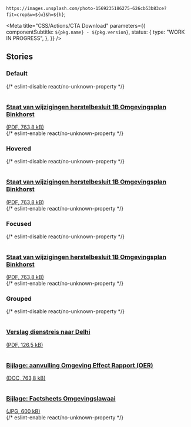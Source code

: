 

  `https://images.unsplash.com/photo-1569235186275-626cb53b83ce?fit=crop&w=${w}&h=${h}`;

<Meta
  title="CSS/Actions/CTA Download"
  parameters={{
    componentSubtitle: `${pkg.name} - ${pkg.version}`,
    status: {
      type: "WORK IN PROGRESS",
    },
  }}
/>

<Description markdown={readme} />

## Stories

### Default

<Canvas>
  {/* eslint-disable react/no-unknown-property */}
  <Story name="Default">
    <a
      class="denhaag-cta-download"
      href={fileImage(800, 800)}
      download="pretty-file-name-without-spaces"
      type="application/pdf"
      aria-label="Download: [READABLE_FILENAME] (PDF, 763,8 kB)"
    >
      <div class="denhaag-cta-link__dot">
        <svg
          width="1em"
          height="1em"
          viewBox="0 0 24 24"
          fill="none"
          xmlns="http://www.w3.org/2000/svg"
          aria-hidden="true"
        >
          <path
            d="M21 15V19C21 19.5304 20.7893 20.0391 20.4142 20.4142C20.0391 20.7893 19.5304 21 19 21H5C4.46957 21 3.96086 20.7893 3.58579 20.4142C3.21071 20.0391 3 19.5304 3 19V15"
            stroke="white"
            stroke-width="2"
            stroke-linecap="round"
            stroke-linejoin="round"
          />
          <path d="M7 10L12 15L17 10" stroke="white" stroke-width="2" stroke-linecap="round" stroke-linejoin="round" />
          <path d="M12 15V3" stroke="white" stroke-width="2" stroke-linecap="round" stroke-linejoin="round" />
        </svg>
      </div>
      <div class="denhaag-cta-download__excerpt">
        <h3 class="denhaag-cta-download__title">Staat van wijzigingen herstelbesluit 1B Omgevingsplan Binkhorst</h3>
        (PDF, 763,8 kB)
      </div>
    </a>
  </Story>
  {/* eslint-enable react/no-unknown-property */}
</Canvas>

### Hovered

<Canvas>
  {/* eslint-disable react/no-unknown-property */}
  <Story name="Hovered">
    <a
      class="denhaag-cta-download denhaag-cta-download--hover"
      href={fileImage(800, 800)}
      download="pretty-file-name-without-spaces"
      type="application/pdf"
      aria-label="Download: [READABLE_FILENAME] (PDF, 763,8 kB)"
    >
      <div class="denhaag-cta-link__dot">
        <svg
          width="1em"
          height="1em"
          viewBox="0 0 24 24"
          fill="none"
          xmlns="http://www.w3.org/2000/svg"
          aria-hidden="true"
        >
          <path
            d="M21 15V19C21 19.5304 20.7893 20.0391 20.4142 20.4142C20.0391 20.7893 19.5304 21 19 21H5C4.46957 21 3.96086 20.7893 3.58579 20.4142C3.21071 20.0391 3 19.5304 3 19V15"
            stroke="white"
            stroke-width="2"
            stroke-linecap="round"
            stroke-linejoin="round"
          />
          <path d="M7 10L12 15L17 10" stroke="white" stroke-width="2" stroke-linecap="round" stroke-linejoin="round" />
          <path d="M12 15V3" stroke="white" stroke-width="2" stroke-linecap="round" stroke-linejoin="round" />
        </svg>
      </div>
      <div class="denhaag-cta-download__excerpt">
        <h3 class="denhaag-cta-download__title">Staat van wijzigingen herstelbesluit 1B Omgevingsplan Binkhorst</h3>
        (PDF, 763,8 kB)
      </div>
    </a>
  </Story>
  {/* eslint-enable react/no-unknown-property */}
</Canvas>

### Focused

<Canvas>
  {/* eslint-disable react/no-unknown-property */}
  <Story name="Focused">
    <a
      class="denhaag-cta-download denhaag-cta-download--focus"
      href={fileImage(800, 800)}
      download="pretty-file-name-without-spaces"
      type="application/pdf"
      aria-label="Download: [READABLE_FILENAME] (PDF, 763,8 kB)"
    >
      <div class="denhaag-cta-link__dot">
        <svg
          width="1em"
          height="1em"
          viewBox="0 0 24 24"
          fill="none"
          xmlns="http://www.w3.org/2000/svg"
          aria-hidden="true"
        >
          <path
            d="M21 15V19C21 19.5304 20.7893 20.0391 20.4142 20.4142C20.0391 20.7893 19.5304 21 19 21H5C4.46957 21 3.96086 20.7893 3.58579 20.4142C3.21071 20.0391 3 19.5304 3 19V15"
            stroke="white"
            stroke-width="2"
            stroke-linecap="round"
            stroke-linejoin="round"
          />
          <path d="M7 10L12 15L17 10" stroke="white" stroke-width="2" stroke-linecap="round" stroke-linejoin="round" />
          <path d="M12 15V3" stroke="white" stroke-width="2" stroke-linecap="round" stroke-linejoin="round" />
        </svg>
      </div>
      <div class="denhaag-cta-download__excerpt">
        <h3 class="denhaag-cta-download__title">Staat van wijzigingen herstelbesluit 1B Omgevingsplan Binkhorst</h3>
        (PDF, 763,8 kB)
      </div>
    </a>
  </Story>
  {/* eslint-enable react/no-unknown-property */}
</Canvas>

### Grouped

<Canvas>
  {/* eslint-disable react/no-unknown-property */}
  <Story name="Grouped">
    <a
      class="denhaag-cta-download"
      href={fileImage(800, 800)}
      download="pretty-file-name-without-spaces"
      type="application/pdf"
      aria-label="Download: Verslag dienstreis naar Delhi (PDF, 126,5 kB)"
    >
      <div class="denhaag-cta-link__dot">
        <svg
          width="1em"
          height="1em"
          viewBox="0 0 24 24"
          fill="none"
          xmlns="http://www.w3.org/2000/svg"
          aria-hidden="true"
        >
          <path
            d="M21 15V19C21 19.5304 20.7893 20.0391 20.4142 20.4142C20.0391 20.7893 19.5304 21 19 21H5C4.46957 21 3.96086 20.7893 3.58579 20.4142C3.21071 20.0391 3 19.5304 3 19V15"
            stroke="white"
            stroke-width="2"
            stroke-linecap="round"
            stroke-linejoin="round"
          />
          <path d="M7 10L12 15L17 10" stroke="white" stroke-width="2" stroke-linecap="round" stroke-linejoin="round" />
          <path d="M12 15V3" stroke="white" stroke-width="2" stroke-linecap="round" stroke-linejoin="round" />
        </svg>
      </div>
      <div class="denhaag-cta-download__excerpt">
        <h3 class="denhaag-cta-download__title">Verslag dienstreis naar Delhi</h3>
        (PDF, 126,5 kB)
      </div>
    </a>
    <a
      class="denhaag-cta-download"
      href={fileImage(800, 800)}
      download="pretty-file-name-without-spaces"
      type="application/msword"
      aria-label="Download: [READABLE_FILENAME] (DOC, 763,8 kB)"
    >
      <div class="denhaag-cta-link__dot">
        <svg
          width="1em"
          height="1em"
          viewBox="0 0 24 24"
          fill="none"
          xmlns="http://www.w3.org/2000/svg"
          aria-hidden="true"
        >
          <path
            d="M21 15V19C21 19.5304 20.7893 20.0391 20.4142 20.4142C20.0391 20.7893 19.5304 21 19 21H5C4.46957 21 3.96086 20.7893 3.58579 20.4142C3.21071 20.0391 3 19.5304 3 19V15"
            stroke="white"
            stroke-width="2"
            stroke-linecap="round"
            stroke-linejoin="round"
          />
          <path d="M7 10L12 15L17 10" stroke="white" stroke-width="2" stroke-linecap="round" stroke-linejoin="round" />
          <path d="M12 15V3" stroke="white" stroke-width="2" stroke-linecap="round" stroke-linejoin="round" />
        </svg>
      </div>
      <div class="denhaag-cta-download__excerpt">
        <h3 class="denhaag-cta-download__title">Bijlage: aanvulling Omgeving Effect Rapport (OER)</h3>
        (DOC, 763,8 kB)
      </div>
    </a>
    <a
      class="denhaag-cta-download"
      href={fileImage(800, 800)}
      download="pretty-file-name-without-spaces"
      type="image/jpeg"
      aria-label="Download: [READABLE_FILENAME] (JPG, 600 kB)"
    >
      <div class="denhaag-cta-link__dot">
        <svg
          width="1em"
          height="1em"
          viewBox="0 0 24 24"
          fill="none"
          xmlns="http://www.w3.org/2000/svg"
          aria-hidden="true"
        >
          <path
            d="M21 15V19C21 19.5304 20.7893 20.0391 20.4142 20.4142C20.0391 20.7893 19.5304 21 19 21H5C4.46957 21 3.96086 20.7893 3.58579 20.4142C3.21071 20.0391 3 19.5304 3 19V15"
            stroke="white"
            stroke-width="2"
            stroke-linecap="round"
            stroke-linejoin="round"
          />
          <path d="M7 10L12 15L17 10" stroke="white" stroke-width="2" stroke-linecap="round" stroke-linejoin="round" />
          <path d="M12 15V3" stroke="white" stroke-width="2" stroke-linecap="round" stroke-linejoin="round" />
        </svg>
      </div>
      <div class="denhaag-cta-download__excerpt">
        <h3 class="denhaag-cta-download__title">Bijlage: Factsheets Omgevingslawaai</h3>
        (JPG, 600 kB)
      </div>
    </a>
  </Story>
  {/* eslint-enable react/no-unknown-property */}
</Canvas>
